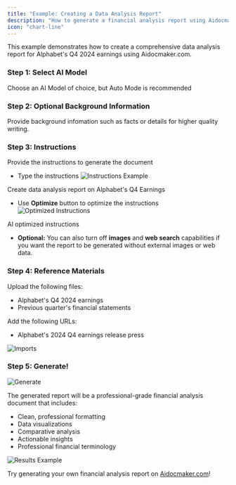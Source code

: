 ```yaml
---
title: "Example: Creating a Data Analysis Report"
description: "How to generate a financial analysis report using Aidocmaker.com"
icon: "chart-line"
---
```


This example demonstrates how to create a comprehensive data analysis report for Alphabet's Q4 2024 earnings using Aidocmaker.com.

### Step 1: Select AI Model
Choose an AI Model of choice, but Auto Mode is recommended

### Step 2: Optional Background Information
Provide background infomation such as facts or details for higher quality writing. 

### Step 3: Instructions
Provide the instructions to generate the document

- Type the instructions 
![Instructions Example](../images/create_data_analysis_instructions.png)
<div style={{textAlign: 'center', fontStyle: 'italic', marginBottom: '1em'}}>Create data analysis report on Alphabet's Q4 Earnings</div>

- Use <b>Optimize</b> button to optimize the instructions
![Optimized Instructions](../images/create_data_analysis_instructions_optimized.png)
<div style={{textAlign: 'center', fontStyle: 'italic', marginBottom: '1em'}}>AI optimized instructions</div>

- <b>Optional:</b> You can also turn off <b>images</b> and <b>web search</b> capabilities if you want the report to be generated without external images or web data.

### Step 4: Reference Materials
Upload the following files:
- Alphabet's Q4 2024 earnings
- Previous quarter's financial statements

Add the following URLs:
- Alphabet's 2024 Q4 earnings release press

![Imports](../images/create_data_analysis_imports.png)

### Step 5: Generate!
![Generate](../images/create_data_analysis_generate.png)

The generated report will be a professional-grade financial analysis document that includes:

- Clean, professional formatting
- Data visualizations
- Comparative analysis
- Actionable insights
- Professional financial terminology

![Results Example](../images/create_data_analysis_results.png)




Try generating your own financial analysis report on [Aidocmaker.com](https://www.aidocmaker.com)!
